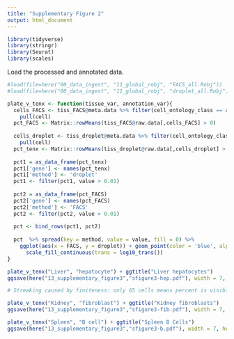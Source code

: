 ```yaml
---
title: "Supplementary Figure 2"
output: html_document
---
```


```r
library(tidyverse)
library(stringr)
library(Seurat)
library(scales)
```

Load the processed and annotated data.

```r
#load(file=here("00_data_ingest", "11_global_robj", "FACS_all.Robj"))
#load(file=here("00_data_ingest", "11_global_robj", "droplet_all.Robj"))
```

```r
plate_v_tenx <- function(tissue_var, annotation_var){
  cells_FACS <- tiss_FACS@meta.data %>% filter(cell_ontology_class == annotation_var & tissue == tissue_var) %>% 
    pull(cell)
  pct_FACS <- Matrix::rowMeans(tiss_FACS@raw.data[,cells_FACS] > 0)
  
  cells_droplet <- tiss_droplet@meta.data %>% filter(cell_ontology_class == annotation_var & tissue == tissue_var) %>% 
    pull(cell)
  pct_tenx <- Matrix::rowMeans(tiss_droplet@raw.data[,cells_droplet] > 0)
  
  pct1 = as_data_frame(pct_tenx)
  pct1['gene'] <- names(pct_tenx)
  pct1['method'] <- 'droplet'
  pct1 <- filter(pct1, value > 0.01)
  
  pct2 = as_data_frame(pct_FACS)
  pct2['gene'] <- names(pct_FACS)
  pct2['method'] <- 'FACS'
  pct2 <- filter(pct2, value > 0.01)
  
  pct <- bind_rows(pct1, pct2)
  
  pct  %>% spread(key = method, value = value, fill = 0) %>% 
    ggplot(aes(x = FACS, y = droplet)) + geom_point(color = 'blue', alpha = 0.1) + geom_abline(slope=1, intercept=0)  +
      scale_fill_continuous(trans = log10_trans())
}
```

```r
plate_v_tenx("Liver", "hepatocyte") + ggtitle("Liver hepatocytes")
ggsave(here("13_supplementary_figure3","sfigure3-hep.pdf"), width = 7, height = 7, units = "in")
```

```r
# Streaking caused by finiteness: only 65 cells means percent is visibly discrete.

plate_v_tenx("Kidney", "fibroblast") + ggtitle("Kidney fibroblasts")
ggsave(here("13_supplementary_figure3","sfigure3-fib.pdf"), width = 7, height = 7, units = "in")
```

```r
plate_v_tenx("Spleen", "B cell") + ggtitle("Spleen B Cells")
ggsave(here("13_supplementary_figure3","sfigure3-b.pdf"), width = 7, height = 7, units = "in")
```
